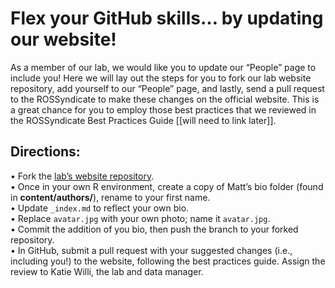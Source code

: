 # Flex your GitHub skills... by updating our website!

As a member of our lab, we would like you to update our "People" page to include you! Here we will lay out the steps for you to fork our lab website repository, add yourself to our "People" page, and lastly, send a pull request to the ROSSyndicate to make these changes on the official website. This is a great chance for you to employ those best practices that we reviewed in the ROSSyndicate Best Practices Guide [[will need to link later]].

## Directions:

 • Fork the [lab's website repository](https://github.com/ROSSyndicate/lab_website). 
<br>
 • Once in your own R environment, create a copy of Matt's bio folder (found in **content/authors/**), rename to your first name. 
<br>
 • Update `_index.md` to reflect your own bio.
<br>
 • Replace `avatar.jpg` with your own photo; name it `avatar.jpg`.
<br>
 • Commit the addition of you bio, then push the branch to your forked repository. 
<br>
 • In GitHub, submit a pull request with your suggested changes (i.e., including you!) to the website, following the best practices guide. Assign the review to Katie Willi, the lab and data manager.
